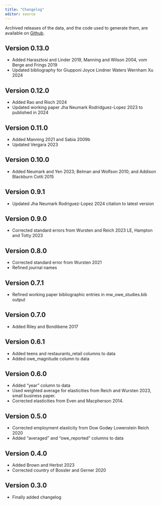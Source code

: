 ```yaml
---
title: "Changelog"
editor: source
---
```

Archived releases of the data, and the code used to generate them, are available on [Github](https://github.com/Economic/owe/releases).

## Version 0.13.0
- Added Harasztosi and Linder 2019, Manning and Wilson 2004, vom Berge and Frings 2019
- Updated bibliography for Giupponi Joyce Lindner Waters Wernham Xu 2024

## Version 0.12.0
- Added Rao and Risch 2024
- Updated working paper Jha Neumark Rodridguez-Lopez 2023 to published in 2024

## Version 0.11.0
- Added Manning 2021 and Sabia 2009b
- Updated Vergara 2023

## Version 0.10.0
- Added Neumark and Yen 2023; Belman and Wolfson 2010; and Addison Blackburn Cotti 2015

## Version 0.9.1
- Updated Jha Neumark Rodriguez-Lopez 2024 citation to latest version

## Version 0.9.0
- Corrected standard errors from Wursten and Reich 2023 LE, Hampton and Totty 2023

## Version 0.8.0
- Corrected standard error from Wursten 2021
- Refined journal names

## Version 0.7.1
- Refined working paper bibliographic entries in mw_owe_studies.bib output

## Version 0.7.0
- Added Riley and Bondibene 2017

## Version 0.6.1
- Added teens and restaurants_retail columns to data
- Added owe_magnitude column to data

## Version 0.6.0
- Added "year" column to data
- Used weighted average for elasticities from Reich and Wursten 2023, small business paper.
- Corrected elasticities from Even and Macpherson 2014.

## Version 0.5.0
- Corrected employment elasticity from Dow Godøy Lowenstein Reich 2020
- Added "averaged" and "owe_reported" columns to data

## Version 0.4.0
- Added Brown and Herbst 2023
- Corrected country of Bossler and Gerner 2020

## Version 0.3.0
- Finally added changelog
